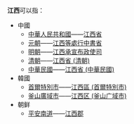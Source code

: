'''江西'''可以指：
*中國
**[[中華人民共和國|中華人民共和國]]——[[江西省|江西省]]
**[[元朝|元朝]]——[[江西等處行中書省|江西等處行中書省]]
**[[明朝|明朝]]——[[江西承宣布政使司|江西承宣布政使司]]
**[[清朝|清朝]]——[[江西省_(清朝)|江西省 (清朝)]]
**[[中華民國|中華民國]]——[[江西省_(中華民國)|江西省 (中華民國)]]
*韓國
**[[首爾特別市|首爾特別市]]——[[江西區_(首爾特別市)|江西區 (首爾特別市)]]
**[[釜山廣域市|釜山廣域市]]——[[江西区_(釜山广域市)|江西区 (釜山广域市)]]
*朝鲜
**[[平安南道|平安南道]]——[[江西郡|江西郡]]
{{disambiguation|Cat=二字亚洲地名消歧义}}